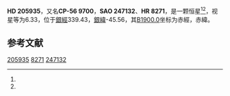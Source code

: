 {{Starbox begin
| name = HD 205935
}}
{{Starbox observe
| epoch = [[J2000.0|J2000.0]]
| constell = {{星座名待查}}<ref name=SIMBAD>{{cite web
 | url=http://simbad.u-strasbg.fr/simbad/sim-id?Ident=HR+8271
 | title =Pulsating variable Star
 | publisher=Centre de Données astronomiques de Strasbourg
 | work=SIMBAD
 | accessdate=2012-07-13}}</ref><ref name=DATA>{{cite web
 | url=http://vizier.u-strasbg.fr/viz-bin/VizieR-5?-out.add=.&-source=5050&-corr=PK=HR&-out.max=9999&HR=8271
 | title=VizieR Detailed Page
 | accessdate=2012-07-13
 | archive-date=2016-03-04
 | archive-url=https://web.archive.org/web/20160304214439/http://vizier.u-strasbg.fr/viz-bin/VizieR-5?-out.add=.&-source=5050&-corr=PK=HR&-out.max=9999&HR=8271
 | dead-url=no
 }}</ref>
| 星官 = 
| ra = {{RA|21|40|33.6}}<ref name=SIMBAD /><ref name=DATA />
| dec = {{DEC|-55|44|15}}<ref name=SIMBAD /><ref name=DATA />
| appmag_v = 6.33<ref name=SIMBAD /><ref name=DATA />
}}
{{Starbox character
| class = K0II-III<ref name=SIMBAD /><ref name=DATA />
| b-v = 1.06<ref name=SIMBAD /><ref name=DATA />
| u-b = <ref name=SIMBAD /><ref name=DATA />
| r-i = <ref name=SIMBAD /><ref name=DATA />
| variable = 
}}
{{Starbox astrometry
| radial_v = 
| prop_mo_ra = 27
| parallax = 
| p_error = 
}}
{{Starbox catalog
| names =CP-56 9700，[[SAO星表|SAO]] 247132，[[HD星表|HD]] 205935，[[HR星表|HR]] 8271}}
{{Starbox reference |Simbad=HR+8271}}
{{Starbox end}}

'''HD 205935'''，又名'''CP-56 9700'''，'''SAO 247132'''、'''HR 8271'''，是一颗恒星<ref name=SIMBAD /><ref name=DATA />，视星等为6.33，位于[[銀道座標系|銀經]]339.43，[[銀道座標系|銀緯]]-45.56，其[[B1900.0|B1900.0]]坐标为赤經{{RA|21|33|30.5}}，赤緯{{DEC|-56|-45.56|25}}。

== 参考文献 ==
{{reflist}}

{{star-stub}}

[[Category:HD和HDE天體|205935]]
[[Category:HR天體|8271]]
[[Category:SAO天體|247132]]